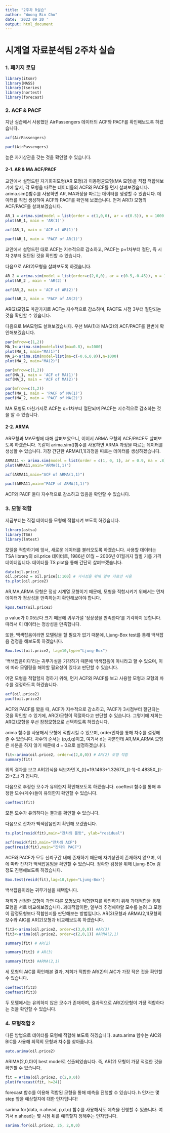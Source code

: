 ```yaml
---
title: "2주차 R실습"
author: "Woong Bin Cho"
date: '2022 09 20 '
output: html_document
---
```


# 시계열 자료분석팀 2주차 실습

### 1. 패키지 로딩

```r
library(itsmr)
library(MASS)
library(tseries)
library(nortest)
library(forecast)
```

### 2. ACF & PACF

지난 실습에서 사용했던 AirPassengers 데이터의 ACF와 PACF를 확인해보도록 하겠습니다.

```r
acf(AirPassengers)
```


```r
pacf(AirPassengers)
```

높은 자기상관을 갖는 것을 확인할 수 있습니다.

#### 2-1. AR & MA ACF/PACF

교안에서 설명드린 자기회귀모형(AR 모형)과 이동평균모형(MA 모형)을 직접 적합해보기에 앞서, 각 모형을 따르는 데이터들의 ACF와 PACF를 먼저 살펴보겠습니다.
arima.sim()함수를 사용하면 AR, MA과정을 따르는 데이터를 생성할 수 있습니다.
데이터를 직접 생성하여 ACF와 PACF를 확인해 보겠습니다.
먼저 AR(1) 모형의 ACF/PACF를 살펴보겠습니다.
```r
AR_1 = arima.sim(model = list(order = c(1,0,0), ar = c(0.5)), n = 1000, mean = 5) # 계수가 0.5인 AR(1) 모형을 따르는 데이터 1000개 생성 / AR(1)의 계수는 임의로 0.5로 지정
plot(AR_1, main = 'AR(1)')
```


```r
acf(AR_1, main = 'ACF of AR(1)')
```


```r
pacf(AR_1, main = 'PACF of AR(1)')
```

교안에서 설명드린 대로 ACF는 지수적으로 감소하고, PACF는 p+1차부터 절단, 즉  시차 2부터 절단된 것을 확인할 수 있습니다.

다음으로 AR(2)모형을 살펴보도록 하겠습니다.

```r
AR_2 = arima.sim(model = list(order=c(2,0,0), ar = c(0.5,-0.45)), n = 1000, mean = 0.6)
plot(AR_2 , main = 'AR(2)')
```

```r
acf(AR_2, main = 'ACF of AR(2)')
```

```r
pacf(AR_2, main = 'PACF of AR(2)')
```

AR(2)모형도 마찬가지로 ACF는 지수적으로 감소하며, PACF도 시점 3부터 절단되는 것을 확인할 수 있습니다.

다음으로 MA모형도 살펴보겠습니다. 우선 MA(1)과 MA(2)의 ACF/PACF를 한번에 확인해보겠습니다.

```r
par(mfrow=c(1,2))
MA_1<-arima.sim(model=list(ma=0.8), n=1000) 
plot(MA_1, main="MA(1)")
MA_2<-arima.sim(model=list(ma=c(-0.6,0.8)),n=1000)
plot(MA_2, main="MA(2)")
```

```r
par(mfrow=c(1,2))
acf(MA_1, main = 'ACF of MA(1)')
acf(MA_2, main = 'ACF of MA(2)')
```

```r
par(mfrow=c(1,2))
pacf(MA_1, main = 'PACF of MA(1)')
pacf(MA_2, main = 'PACF of MA(2)')
```

MA 모형도 마찬가지로 ACF는 q+1차부터 절단되며 PACF는 지수적으로 감소하는 것을 알 수 있습니다.

#### 2-2. ARMA

AR모형과 MA모형에 대해 살펴보았으니, 이어서 ARMA 모형의 ACF/PACF도 살펴보도록 하겠습니다. 
똑같이 arima.sim()함수를 사용하면 ARMA 과정을 따르는 데이터를 생성할 수 있습니다. 가장 간단한 ARMA(1,1)과정을 따르는 데이터를 생성하겠습니다.
```r
ARMA11 <- arima.sim(model = list(order = c(1, 0, 1), ar = 0.9, ma = .8), n = 1000)
plot(ARMA11,main="ARMA(1,1)")
```

```r
acf(ARMA11,main="ACF of ARMA(1,1)")
```

```r
pacf(ARMA11,main="PACF of ARMA(1,1)")
```

ACF와 PACF 둘다 지수적으로 감소하고 있음을 확인할 수 있습니다.

### 3. 모형 적합

지금부터는 직접 데이터를 모형에 적합시켜 보도록 하겠습니다.

```r
library(astsa)
library(TSA)
library(lmtest)
```

모델을 적합하기에 앞서, 새로운 데이터를 불러오도록 하겠습니다.
사용할 데이터는 TSA library의 oil.price 데이터로, 1986년 01월 ~ 2006년 01월까지 월별 기름 가격 데이터입니다.
데이터를 TS plot을 통해 간단히 살펴보겠습니다.

```r
data(oil.price)
oil.price2 = oil.price[1:160] # 가시성을 위해 일부 자료만 사용
ts.plot(oil.price2)
```

AR,MA,ARMA 모형은 정상 시계열 모형이기 때문에, 모형을 적합시키기 위해서는 먼저 데이터가 정상성을 만족하는지 확인해보아야 합니다. 

```r
kpss.test(oil.price2)
```
p value가 0.05보다 크기 때문에 귀무가설 '정상성을 만족한다'를 기각하지 못합니다. 따라서 이 데이터는 정상성을 만족합니다.

또한, 백색잡음이라면 모델링을 할 필요가 없기 때문에, Ljung-Box test를 통해 백색잡음 검정을 해보도록 하겠습니다.

```r
Box.test(oil.price2, lag=10,type="Ljung-Box")
```

'백색잡음이다'라는 귀무가설을 기각하기 때문에 백색잡음이 아니라고 할 수 있으며, 이에 따라 모델링을 해야할 필요성이 있다고 판단할 수 있습니다.


어떤 모형을 적합할지 정하기 위해, 먼저 ACF와 PACF를 보고 사용할 모형과 모형의 차수를 결정하도록 하겠습니다.

```r
acf(oil.price2)
pacf(oil.price2)
```

ACF와 PACF를 봤을 때, ACF가 지수적으로 감소하고, PACF가 3시점부터 절단되는 것을 확인할 수 있기에, AR(2)모형이 적절하다고 판단할 수 있습니다. 그렇기에 저희는 AR(2)모형을 우선 잠정모형으로 선택하도록 하겠습니다.

arima 함수를 사용해서 모형에 적합시킬 수 있으며, order인자를 통해 차수를 설정해 줄 수 있습니다. 차수의 순서는 (p,d,q)이고, 여기서 d는 차분인데 AR,MA,ARMA 모형은 차분을 하지 않기 때문에 d = 0으로 설정하겠습니다. 

```r
fit<-arima(oil.price2, order=c(2,0,0)) # AR(2) 모형 적합
summary(fit)
```

위의 결과를 보고 AR(2)식을 써보자면 X_{t}=19.1463+1.3267X_{t-1}-0.4835X_{t-2}+Z_t 가 됩니다.

다음으로 추정한 모수가 유의한지 확인해보도록 하겠습니다. coeftest 함수를 통해 추정한 모수(계수)들이 유의한지 확인할 수 있습니다.

```r
coeftest(fit)
```

모든 모수가 유의하다는 결과를 확인할 수 있습니다.

다음으로 잔차가 백색잡음인지 확인해 보겠습니다.

```r
ts.plot(resid(fit),main="잔차의 플랏", ylab="residual")
```

```r
acf(resid(fit),main="잔차의 ACF")
pacf(resid(fit),main="잔차의 PACF")
```

ACF와 PACF가 모두 신뢰구간 내에 존재하기 때문에 자기상관이 존재하지 않으며, 이에 따라 잔차가 백색잡음임을 확인할 수 있습니다. 정확한 검정을 위해 Ljung-BOx 검정도 진행해보도록 하겠습니다.

```r
Box.test(resid(fit),lag=10,type="Ljung-Box") 
```

백색잡음이라는 귀무가설을 채택합니다. 

저희가 선정한 모형이 과연 다른 모형보다 적합한지를 확인하기 위해 과대적합을 통해 모형을 서로 비교해보겠습니다.
과대적합이란, 일부러 추정해야할 모수를 늘려 그 모형이 잠정모형보다 적합한지를 판단해보는 방법입니다. AR(3)모형과 ARMA(2,1)모형의 모수와 AIC를 AR(2)모형과 비교해보도록 하겠습니다.

```r
fit2<-arima(oil.price2, order=c(3,0,0)) #AR(3)
fit3<-arima(oil.price2, order=c(2,0,1)) #ARMA(2,1)
```

```r
summary(fit) # AR(2)
```


```r
summary(fit2) # AR(3)
```


```r
summary(fit3) #ARMA(2,1)
```

세 모형의 AIC를 확인해본 결과, 저희가 적합한 AR(2)의 AIC가 가장 작은 것을 확인할 수 있습니다.

```r
coeftest(fit2)
coeftest(fit3)
```

두 모델에서는 유의하지 않은 모수가 존재하며, 결과적으로 AR(2)모형이 가장 적합하다는 것을 확인할 수 있습니다.

### 4. 모형적합 2

다른 방법으로 데이터를 모형에 적합해 보도록 하겠습니다. auto.arima 함수는 AIC와 BIC를 사용해 최적의 모형과 차수를 찾아줍니다.

```r
auto.arima(oil.price2)
```

ARIMA(2,0,0)이 best model로 산출되었습니다. 즉, AR(2) 모형이 가장 적절한 것을 확인할 수 있습니다.

```r
fit = Arima(oil.price2, c(2,0,0))
plot(forecast(fit, h=24))
```

forecast 함수를 이용해 적합된 모형을 통해 예측을 진행할 수 있습니다. h 인자는 몇 step 앞을 예상할지에 대한 인자입니다!

sarima.for(data, n.ahead, p,d,q) 함수를 사용해서도 예측을 진행할 수 있습니다. 여기서 n.ahead는 몇 시점 뒤를 예측할지 정해주는 인자입니다.

```r
sarima.for(oil.price2, 25, 2,0,0)
```

